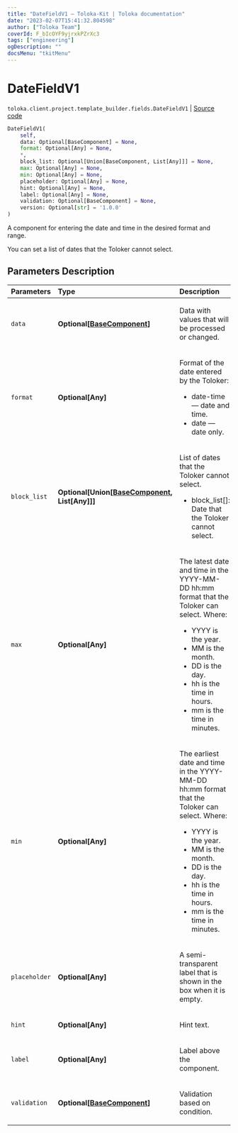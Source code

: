 ```yaml
---
title: "DateFieldV1 — Toloka-Kit | Toloka documentation"
date: "2023-02-07T15:41:32.804598"
author: ["Toloka Team"]
coverId: F_bIcOYF9yjrxkPZrXc3
tags: ["engineering"]
ogDescription: ""
docsMenu: "tkitMenu"
---
```


# DateFieldV1
`toloka.client.project.template_builder.fields.DateFieldV1` | [Source code](https://github.com/Toloka/toloka-kit/blob/v1.1.3/src/client/project/template_builder/fields.py#L174)

```python
DateFieldV1(
    self,
    data: Optional[BaseComponent] = None,
    format: Optional[Any] = None,
    *,
    block_list: Optional[Union[BaseComponent, List[Any]]] = None,
    max: Optional[Any] = None,
    min: Optional[Any] = None,
    placeholder: Optional[Any] = None,
    hint: Optional[Any] = None,
    label: Optional[Any] = None,
    validation: Optional[BaseComponent] = None,
    version: Optional[str] = '1.0.0'
)
```

A component for entering the date and time in the desired format and range.

You can set a list of dates that the Toloker cannot select.

## Parameters Description

| Parameters | Type | Description |
| :----------| :----| :-----------|
`data`|**Optional\[[BaseComponent](/docs-new/toloka-kit/reference/toloka.client.project.template_builder.base.BaseComponent)\]**|<p>Data with values that will be processed or changed.</p>
`format`|**Optional\[Any\]**|<p>Format of the date entered by the Toloker:</p> <ul> <li>date-time — date and time.</li> <li>date — date only.</li> </ul>
`block_list`|**Optional\[Union\[[BaseComponent](/docs-new/toloka-kit/reference/toloka.client.project.template_builder.base.BaseComponent), List\[Any\]\]\]**|<p>List of dates that the Toloker cannot select.</p> <ul> <li>block_list[]: Date that the Toloker cannot select.</li> </ul>
`max`|**Optional\[Any\]**|<p>The latest date and time in the YYYY-MM-DD hh:mm format that the Toloker can select. Where:</p> <ul> <li>YYYY is the year.</li> <li>MM is the month.</li> <li>DD is the day.</li> <li>hh is the time in hours.</li> <li>mm is the time in minutes.</li> </ul>
`min`|**Optional\[Any\]**|<p>The earliest date and time in the YYYY-MM-DD hh:mm format that the Toloker can select. Where:</p> <ul> <li>YYYY is the year.</li> <li>MM is the month.</li> <li>DD is the day.</li> <li>hh is the time in hours.</li> <li>mm is the time in minutes.</li> </ul>
`placeholder`|**Optional\[Any\]**|<p>A semi-transparent label that is shown in the box when it is empty.</p>
`hint`|**Optional\[Any\]**|<p>Hint text.</p>
`label`|**Optional\[Any\]**|<p>Label above the component.</p>
`validation`|**Optional\[[BaseComponent](/docs-new/toloka-kit/reference/toloka.client.project.template_builder.base.BaseComponent)\]**|<p>Validation based on condition.</p>
